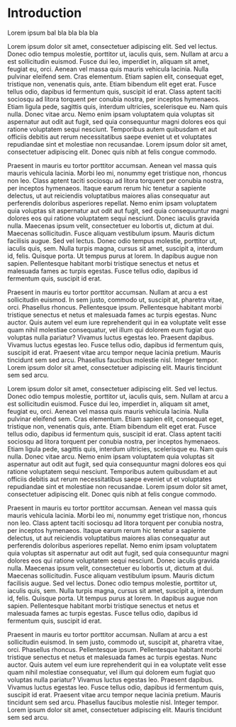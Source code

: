 # Introduction
Lorem ipsum bal bla bla bla bla


Lorem ipsum dolor sit amet, consectetuer adipiscing elit. Sed vel lectus. Donec odio tempus molestie, porttitor ut, iaculis quis, sem. Nullam at arcu a est sollicitudin euismod. Fusce dui leo, imperdiet in, aliquam sit amet, feugiat eu, orci. Aenean vel massa quis mauris vehicula lacinia. Nulla pulvinar eleifend sem. Cras elementum. Etiam sapien elit, consequat eget, tristique non, venenatis quis, ante. Etiam bibendum elit eget erat. Fusce tellus odio, dapibus id fermentum quis, suscipit id erat. Class aptent taciti sociosqu ad litora torquent per conubia nostra, per inceptos hymenaeos. Etiam ligula pede, sagittis quis, interdum ultricies, scelerisque eu. Nam quis nulla. Donec vitae arcu. Nemo enim ipsam voluptatem quia voluptas sit aspernatur aut odit aut fugit, sed quia consequuntur magni dolores eos qui ratione voluptatem sequi nesciunt. Temporibus autem quibusdam et aut officiis debitis aut rerum necessitatibus saepe eveniet ut et voluptates repudiandae sint et molestiae non recusandae. Lorem ipsum dolor sit amet, consectetuer adipiscing elit. Donec quis nibh at felis congue commodo.

Praesent in mauris eu tortor porttitor accumsan. Aenean vel massa quis mauris vehicula lacinia. Morbi leo mi, nonummy eget tristique non, rhoncus non leo. Class aptent taciti sociosqu ad litora torquent per conubia nostra, per inceptos hymenaeos. Itaque earum rerum hic tenetur a sapiente delectus, ut aut reiciendis voluptatibus maiores alias consequatur aut perferendis doloribus asperiores repellat. Nemo enim ipsam voluptatem quia voluptas sit aspernatur aut odit aut fugit, sed quia consequuntur magni dolores eos qui ratione voluptatem sequi nesciunt. Donec iaculis gravida nulla. Maecenas ipsum velit, consectetuer eu lobortis ut, dictum at dui. Maecenas sollicitudin. Fusce aliquam vestibulum ipsum. Mauris dictum facilisis augue. Sed vel lectus. Donec odio tempus molestie, porttitor ut, iaculis quis, sem. Nulla turpis magna, cursus sit amet, suscipit a, interdum id, felis. Quisque porta. Ut tempus purus at lorem. In dapibus augue non sapien. Pellentesque habitant morbi tristique senectus et netus et malesuada fames ac turpis egestas. Fusce tellus odio, dapibus id fermentum quis, suscipit id erat.

Praesent in mauris eu tortor porttitor accumsan. Nullam at arcu a est sollicitudin euismod. In sem justo, commodo ut, suscipit at, pharetra vitae, orci. Phasellus rhoncus. Pellentesque ipsum. Pellentesque habitant morbi tristique senectus et netus et malesuada fames ac turpis egestas. Nunc auctor. Quis autem vel eum iure reprehenderit qui in ea voluptate velit esse quam nihil molestiae consequatur, vel illum qui dolorem eum fugiat quo voluptas nulla pariatur? Vivamus luctus egestas leo. Praesent dapibus. Vivamus luctus egestas leo. Fusce tellus odio, dapibus id fermentum quis, suscipit id erat. Praesent vitae arcu tempor neque lacinia pretium. Mauris tincidunt sem sed arcu. Phasellus faucibus molestie nisl. Integer tempor. Lorem ipsum dolor sit amet, consectetuer adipiscing elit. Mauris tincidunt sem sed arcu.


Lorem ipsum dolor sit amet, consectetuer adipiscing elit. Sed vel lectus. Donec odio tempus molestie, porttitor ut, iaculis quis, sem. Nullam at arcu a est sollicitudin euismod. Fusce dui leo, imperdiet in, aliquam sit amet, feugiat eu, orci. Aenean vel massa quis mauris vehicula lacinia. Nulla pulvinar eleifend sem. Cras elementum. Etiam sapien elit, consequat eget, tristique non, venenatis quis, ante. Etiam bibendum elit eget erat. Fusce tellus odio, dapibus id fermentum quis, suscipit id erat. Class aptent taciti sociosqu ad litora torquent per conubia nostra, per inceptos hymenaeos. Etiam ligula pede, sagittis quis, interdum ultricies, scelerisque eu. Nam quis nulla. Donec vitae arcu. Nemo enim ipsam voluptatem quia voluptas sit aspernatur aut odit aut fugit, sed quia consequuntur magni dolores eos qui ratione voluptatem sequi nesciunt. Temporibus autem quibusdam et aut officiis debitis aut rerum necessitatibus saepe eveniet ut et voluptates repudiandae sint et molestiae non recusandae. Lorem ipsum dolor sit amet, consectetuer adipiscing elit. Donec quis nibh at felis congue commodo.

Praesent in mauris eu tortor porttitor accumsan. Aenean vel massa quis mauris vehicula lacinia. Morbi leo mi, nonummy eget tristique non, rhoncus non leo. Class aptent taciti sociosqu ad litora torquent per conubia nostra, per inceptos hymenaeos. Itaque earum rerum hic tenetur a sapiente delectus, ut aut reiciendis voluptatibus maiores alias consequatur aut perferendis doloribus asperiores repellat. Nemo enim ipsam voluptatem quia voluptas sit aspernatur aut odit aut fugit, sed quia consequuntur magni dolores eos qui ratione voluptatem sequi nesciunt. Donec iaculis gravida nulla. Maecenas ipsum velit, consectetuer eu lobortis ut, dictum at dui. Maecenas sollicitudin. Fusce aliquam vestibulum ipsum. Mauris dictum facilisis augue. Sed vel lectus. Donec odio tempus molestie, porttitor ut, iaculis quis, sem. Nulla turpis magna, cursus sit amet, suscipit a, interdum id, felis. Quisque porta. Ut tempus purus at lorem. In dapibus augue non sapien. Pellentesque habitant morbi tristique senectus et netus et malesuada fames ac turpis egestas. Fusce tellus odio, dapibus id fermentum quis, suscipit id erat.

Praesent in mauris eu tortor porttitor accumsan. Nullam at arcu a est sollicitudin euismod. In sem justo, commodo ut, suscipit at, pharetra vitae, orci. Phasellus rhoncus. Pellentesque ipsum. Pellentesque habitant morbi tristique senectus et netus et malesuada fames ac turpis egestas. Nunc auctor. Quis autem vel eum iure reprehenderit qui in ea voluptate velit esse quam nihil molestiae consequatur, vel illum qui dolorem eum fugiat quo voluptas nulla pariatur? Vivamus luctus egestas leo. Praesent dapibus. Vivamus luctus egestas leo. Fusce tellus odio, dapibus id fermentum quis, suscipit id erat. Praesent vitae arcu tempor neque lacinia pretium. Mauris tincidunt sem sed arcu. Phasellus faucibus molestie nisl. Integer tempor. Lorem ipsum dolor sit amet, consectetuer adipiscing elit. Mauris tincidunt sem sed arcu.

